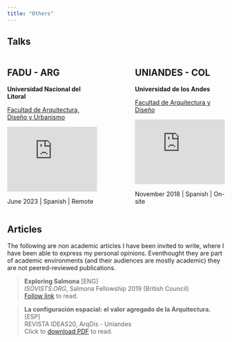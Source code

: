 ```yaml
---
title: "Others"
---
```


## Talks

:::: {.columns}

::: {.column width="45%"}

## FADU - ARG

**Universidad Nacional del Litoral**

[Facultad de Arquitectura, Diseño y Urbanismo](https://www.fadu.unl.edu.ar/)

<iframe width="100%" src="https://www.youtube.com/embed/1yZJfC19vVY?si=WJHFZttT-in4DWiR&amp;start=26" title="YouTube video player" frameborder="0" allow="accelerometer; autoplay; clipboard-write; encrypted-media; gyroscope; picture-in-picture; web-share" referrerpolicy="strict-origin-when-cross-origin" allowfullscreen></iframe>

June 2023   |   Spanish |   Remote

:::

::: {.column width="10%"}
<!-- empty column to create gap -->
:::

::: {.column width="45%"}

## UNIANDES - COL

**Universidad de los Andes**

[Facultad de Arquitectura y Diseño](https://arqdis.uniandes.edu.co/)

<iframe src="https://player.vimeo.com/video/224347341?h=b81186087a" width="100%"frameborder="0" allow="autoplay; fullscreen; picture-in-picture" allowfullscreen></iframe>

November 2018   |   Spanish |   On-site

:::

::::

## Articles

The following are non academic articles I have been invited to write, where I have been able to express my personal opinions.\ Eventhought they are part of academic environments (and their audiences are mostly academic) they are not peered-reviewed publications.

>**Exploring Salmona** [ENG]\
>_ISOVISTS.ORG_, Salmona Fellowship 2019 (British Council)\
>[Follow link](https://isovists.org/2020/03/23/exploring-salmona/) to read.

>**La configuración espacial: el valor agregado de la Arquitectura.** [ESP]\
>REVISTA IDEAS20, ArqDis - Uniandes\
>Click to [download PDF](Ideas20-GregorioMaya.pdf) to read.
